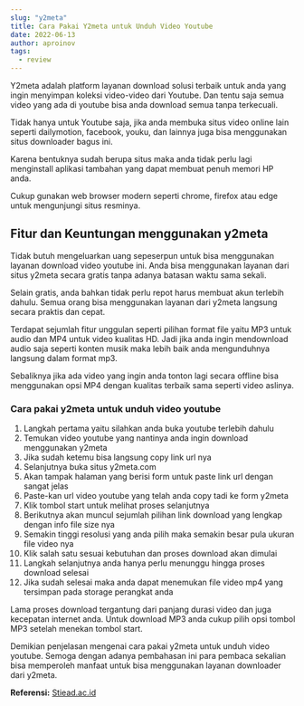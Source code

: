 ```yaml
---
slug: "y2meta"
title: Cara Pakai Y2meta untuk Unduh Video Youtube
date: 2022-06-13
author: aproinov
tags:
  - review
---
```


Y2meta adalah platform layanan download solusi terbaik untuk anda yang ingin menyimpan koleksi video-video dari Youtube. Dan tentu saja semua video yang ada di youtube bisa anda download semua tanpa terkecuali.

Tidak hanya untuk Youtube saja, jika anda membuka situs video online lain seperti dailymotion, facebook, youku, dan lainnya juga bisa menggunakan situs downloader bagus ini.

Karena bentuknya sudah berupa situs maka anda tidak perlu lagi menginstall aplikasi tambahan yang dapat membuat penuh memori HP anda.

Cukup gunakan web browser modern seperti chrome, firefox atau edge untuk mengunjungi situs resminya.

## Fitur dan Keuntungan menggunakan y2meta

Tidak butuh mengeluarkan uang sepeserpun untuk bisa menggunakan layanan download video youtube ini. Anda bisa menggunakan layanan dari situs y2meta secara gratis tanpa adanya batasan waktu sama sekali.

Selain gratis, anda bahkan tidak perlu repot harus membuat akun terlebih dahulu. Semua orang bisa menggunakan layanan dari y2meta langsung secara praktis dan cepat.

Terdapat sejumlah fitur unggulan seperti pilihan format file yaitu MP3 untuk audio dan MP4 untuk video kualitas HD. Jadi jika anda ingin mendownload audio saja seperti konten musik maka lebih baik anda mengunduhnya langsung dalam format mp3.

Sebaliknya jika ada video yang ingin anda tonton lagi secara offline bisa menggunakan opsi MP4 dengan kualitas terbaik sama seperti video aslinya.

### Cara pakai y2meta untuk unduh video youtube

1. Langkah pertama yaitu silahkan anda buka youtube terlebih dahulu
2. Temukan video youtube yang nantinya anda ingin download menggunakan y2meta
3. Jika sudah ketemu bisa langsung copy link url nya
4. Selanjutnya buka situs y2meta.com
5. Akan tampak halaman yang berisi form untuk paste link url dengan sangat jelas
6. Paste-kan url video youtube yang telah anda copy tadi ke form y2meta
7. Klik tombol start untuk melihat proses selanjutnya
8. Berikutnya akan muncul sejumlah pilihan link download yang lengkap dengan info file size nya
9. Semakin tinggi resolusi yang anda pilih maka semakin besar pula ukuran file video nya
10. Klik salah satu sesuai kebutuhan dan proses download akan dimulai
11. Langkah selanjutnya anda hanya perlu menunggu hingga proses download selesai
12. Jika sudah selesai maka anda dapat menemukan file video mp4 yang tersimpan pada storage perangkat anda

Lama proses download tergantung dari panjang durasi video dan juga kecepatan internet anda. Untuk download MP3 anda cukup pilih opsi tombol MP3 setelah menekan tombol start.

Demikian penjelasan mengenai cara pakai y2meta untuk unduh video youtube. Semoga dengan adanya pembahasan ini para pembaca sekalian bisa memperoleh manfaat untuk bisa menggunakan layanan downloader dari y2meta.

**Referensi:** [Stiead.ac.id](https://www.stiead.ac.id/)

